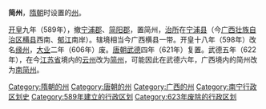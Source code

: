 '''简州'''，[[隋朝|隋朝]]时设置的[[州|州]]。

[[开皇|开皇]]九年（589年），撤[[宁浦郡|宁浦郡]]、[[简阳郡|简阳郡]]，置简州，[[治所|治所]]在[[宁浦县|宁浦县]]（今[[广西壮族自治区|广西壮族自治区]][[横县|横县]]西南、[[郁江|郁江]]南岸）。辖境相当今广西横县一带。开皇十八年（598年）改名[[缘州|缘州]]，[[大业_(年号)|大业]]二年（606年）废。[[唐朝|唐朝]][[武德|武德]]四年（621年）复置。武德五年（622年），在今[[江苏省|江苏省]]境内的[[云州_(武德)|云州]]改为[[简州_(唐朝)|简州]]，可能因此在武德六年，广西境内的简州改为[[南简州|南简州]]。

{{广西行政区划小作品}}
{{DEFAULTSORT:J}}
[[Category:隋朝的州|Category:隋朝的州]]
[[Category:唐朝的州|Category:唐朝的州]]
[[Category:广西的州|Category:广西的州]]
[[Category:南宁行政区划史|Category:南宁行政区划史]]
[[Category:589年建立的行政区划|Category:589年建立的行政区划]]
[[Category:623年废除的行政区划|Category:623年废除的行政区划]]